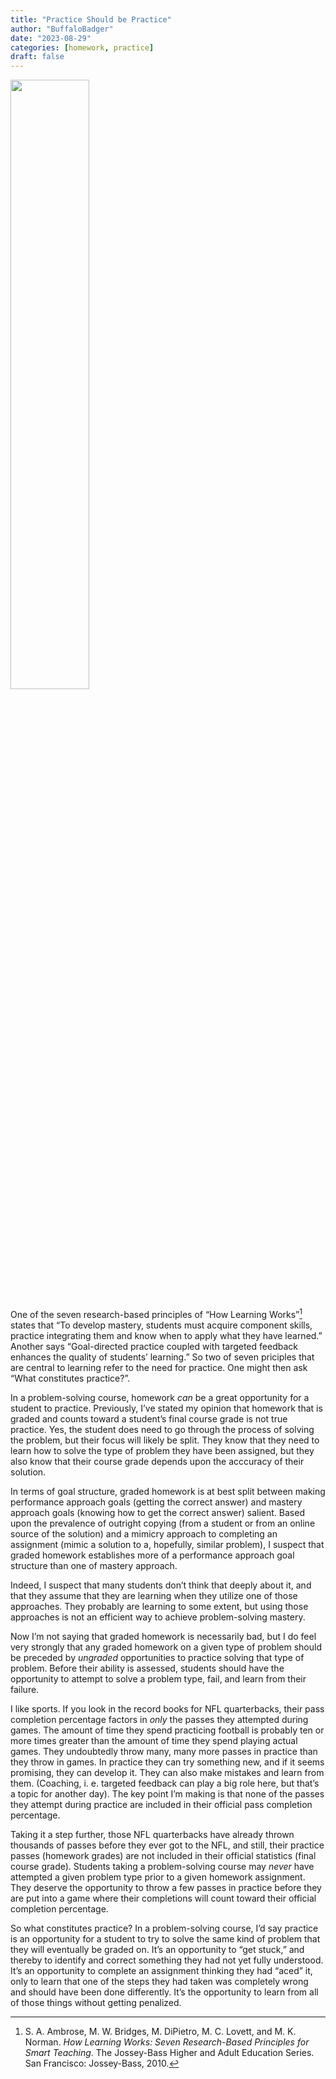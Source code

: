 ```yaml
---
title: "Practice Should be Practice"
author: "BuffaloBadger"
date: "2023-08-29"
categories: [homework, practice]
draft: false
---
```


![](IMG_5502.jpeg){fig-align="center" width="50%"}

One of the seven research-based principles of "How Learning Works"[^1] states that "To develop mastery, students must acquire component skills, practice integrating them and know when to apply what they have learned." Another says "Goal-directed practice coupled with targeted feedback enhances the quality of students' learning." So two of seven priciples that are central to learning refer to the need for practice. One might then ask "What constitutes practice?".

[^1]: S. A. Ambrose, M. W. Bridges, M. DiPietro, M. C. Lovett, and M. K. Norman. _How Learning Works: Seven Research-Based Principles for Smart Teaching_. The Jossey-Bass Higher and Adult Education Series. San Francisco: Jossey-Bass, 2010.

In a problem-solving course, homework *can* be a great opportunity for a student to practice. Previously, I've stated my opinion that homework that is graded and counts toward a student's final course grade is not true practice. Yes, the student does need to go through the process of solving the problem, but their focus will likely be split. They know that they need to learn how to solve the type of problem they have been assigned, but they also know that their course grade depends upon the acccuracy of their solution.

In terms of goal structure, graded homework is at best split between making performance approach goals (getting the correct answer) and mastery approach goals (knowing how to get the correct answer) salient. Based upon the prevalence of outright copying (from a student or from an online source of the solution) and a mimicry approach to completing an assignment (mimic a solution to a, hopefully, similar problem), I suspect that graded homework establishes more of a performance approach goal structure than one of mastery approach.

Indeed, I suspect that many students don't think that deeply about it, and that they assume that they are learning when they utilize one of those approaches. They probably are learning to some extent, but using those approaches is not an efficient way to achieve problem-solving mastery.

Now I'm not saying that graded homework is necessarily bad, but I do feel very strongly that any graded homework on a given type of problem should be preceded by *ungraded* opportunities to practice solving that type of problem. Before their ability is assessed, students should have the opportunity to attempt to solve a problem type, fail, and learn from their failure.

I like sports. If you look in the record books for NFL quarterbacks, their pass completion percentage factors in *only* the passes they attempted during games. The amount of time they spend practicing football is probably ten or more times greater than the amount of time they spend playing actual games. They undoubtedly throw many, many more passes in practice than they throw in games. In practice they can try something new, and if it seems promising, they can develop it. They can also make mistakes and learn from them. (Coaching, i. e. targeted feedback can play a big role here, but that's a topic for another day). The key point I'm making is that none of the passes they attempt during practice are included in their official pass completion percentage.

Taking it a step further, those NFL quarterbacks have already thrown thousands of passes before they ever got to the NFL, and still, their practice passes (homework grades) are not included in their official statistics (final course grade). Students taking a problem-solving course may *never* have attempted a given problem type prior to a given homework assignment. They deserve the opportunity to throw a few passes in practice before they are put into a game where their completions will count toward their official completion percentage.

So what constitutes practice? In a problem-solving course, I'd say practice is an opportunity for a student to try to solve the same kind of problem that they will eventually be graded on. It's an opportunity to "get stuck," and thereby to identify and correct something they had not yet fully understood. It's an opportunity to complete an assignment thinking they had "aced" it, only to learn that one of the steps they had taken was completely wrong and should have been done differently. It's the opportunity to learn from all of those things without getting penalized.